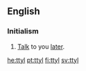 {{also|TTYL}}
==English==

===Initialism===
{{rfc-header|Initialism}}
{{en-initialism}}

# {{lb|en|Internet}} [[talk|Talk]] to you [[later]].

[[he:ttyl]]
[[pt:ttyl]]
[[fi:ttyl]]
[[sv:ttyl]]